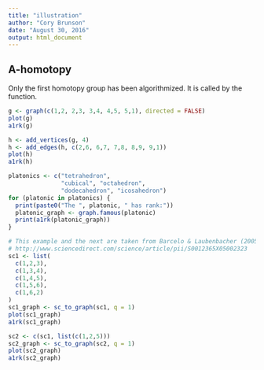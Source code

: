 ```yaml
---
title: "illustration"
author: "Cory Brunson"
date: "August 30, 2016"
output: html_document
---
```


## A-homotopy

Only the first homotopy group has been algorithmized. It is called by the \code{a1rk} function.

```r
g <- graph(c(1,2, 2,3, 3,4, 4,5, 5,1), directed = FALSE)
plot(g)
a1rk(g)
```

```r
h <- add_vertices(g, 4)
h <- add_edges(h, c(2,6, 6,7, 7,8, 8,9, 9,1))
plot(h)
a1rk(h)
```

```r
platonics <- c("tetrahedron",
               "cubical", "octahedron",
               "dodecahedron", "icosahedron")
for (platonic in platonics) {
  print(paste0("The ", platonic, " has rank:"))
  platonic_graph <- graph.famous(platonic)
  print(a1rk(platonic_graph))
}
```

```r
# This example and the next are taken from Barcelo & Laubenbacher (2005)
# http://www.sciencedirect.com/science/article/pii/S0012365X05002323
sc1 <- list(
  c(1,2,3),
  c(1,3,4),
  c(1,4,5),
  c(1,5,6),
  c(1,6,2)
)
sc1_graph <- sc_to_graph(sc1, q = 1)
plot(sc1_graph)
a1rk(sc1_graph)
```

```r
sc2 <- c(sc1, list(c(1,2,5)))
sc2_graph <- sc_to_graph(sc2, q = 1)
plot(sc2_graph)
a1rk(sc2_graph)
```

